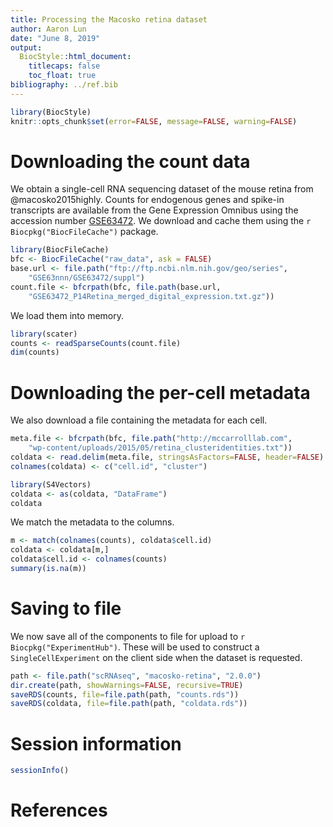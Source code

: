 ```yaml
---
title: Processing the Macosko retina dataset
author: Aaron Lun
date: "June 8, 2019"
output:
  BiocStyle::html_document:
    titlecaps: false
    toc_float: true
bibliography: ../ref.bib
---
```


```r
library(BiocStyle)
knitr::opts_chunk$set(error=FALSE, message=FALSE, warning=FALSE)
```

# Downloading the count data

We obtain a single-cell RNA sequencing dataset of the mouse retina from @macosko2015highly. 
Counts for endogenous genes and spike-in transcripts are available from the Gene Expression Omnibus
using the accession number [GSE63472](https://www.ncbi.nlm.nih.gov/geo/query/acc.cgi?acc=GSE63472).
We download and cache them using the `r Biocpkg("BiocFileCache")` package.

```r
library(BiocFileCache)
bfc <- BiocFileCache("raw_data", ask = FALSE)
base.url <- file.path("ftp://ftp.ncbi.nlm.nih.gov/geo/series",
    "GSE63nnn/GSE63472/suppl")
count.file <- bfcrpath(bfc, file.path(base.url,
    "GSE63472_P14Retina_merged_digital_expression.txt.gz"))
```

We load them into memory.

```r
library(scater)
counts <- readSparseCounts(count.file)
dim(counts)
```

# Downloading the per-cell metadata

We also download a file containing the metadata for each cell.

```r
meta.file <- bfcrpath(bfc, file.path("http://mccarrolllab.com",
    "wp-content/uploads/2015/05/retina_clusteridentities.txt"))
coldata <- read.delim(meta.file, stringsAsFactors=FALSE, header=FALSE)
colnames(coldata) <- c("cell.id", "cluster")

library(S4Vectors)
coldata <- as(coldata, "DataFrame")
coldata
```

We match the metadata to the columns.

```r
m <- match(colnames(counts), coldata$cell.id)
coldata <- coldata[m,]
coldata$cell.id <- colnames(counts)
summary(is.na(m))
```

# Saving to file 

We now save all of the components to file for upload to `r Biocpkg("ExperimentHub")`.
These will be used to construct a `SingleCellExperiment` on the client side when the dataset is requested.

```r
path <- file.path("scRNAseq", "macosko-retina", "2.0.0")
dir.create(path, showWarnings=FALSE, recursive=TRUE)
saveRDS(counts, file=file.path(path, "counts.rds"))
saveRDS(coldata, file=file.path(path, "coldata.rds"))
```

# Session information

```r
sessionInfo()
```

# References
